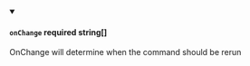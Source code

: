 
<details className="config-field" data-expandable="false" open>
<summary>

#### `onChange` <span class="config-field-required" data-required="false">required</span> <span class="config-field-type">string[]</span> <span class="config-field-default"></span> <span class="config-field-enum"></span>

OnChange will determine when the command should be rerun

</summary>



</details>
